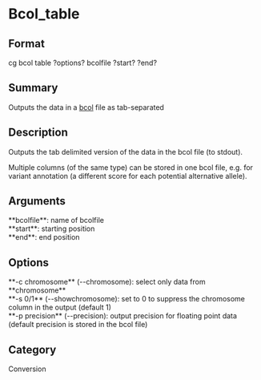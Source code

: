 = Bcol_table =

== Format ==
cg bcol table ?options? bcolfile ?start? ?end?

== Summary ==
Outputs the data in a [[bcol]] file as tab-separated

== Description ==
Outputs the tab delimited version of the data in the bcol file (to stdout).

Multiple columns (of the same type) can be stored in one bcol file, e.g. for
variant annotation (a different score for each potential alternative allele).

== Arguments ==
; **bcolfile**: name of bcolfile
; **start**: starting position
; **end**: end position

== Options ==
; **-c chromosome** (--chromosome): select only data from **chromosome**
; **-s 0/1** (--showchromosome): set to 0 to suppress the chromosome column in the output (default 1)
; **-p precision** (--precision): output precision for floating point data (default precision is stored in the bcol file)

== Category ==
Conversion
